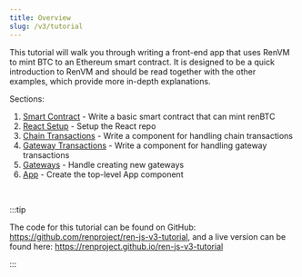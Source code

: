 ```yaml
---
title: Overview
slug: /v3/tutorial
---
```



<DocTag type={DocType.Tutorial} />

This tutorial will walk you through writing a front-end app that uses RenVM to mint BTC to an Ethereum smart contract. It is designed to be a quick introduction to RenVM and should be read together with the other examples, which provide more in-depth explanations.

Sections:

1. [Smart Contract](./tutorial/smart-contract) - Write a basic smart contract that can mint renBTC
2. [React Setup](./tutorial/react-setup) - Setup the React repo
3. [Chain Transactions](./tutorial/chain-transactions) - Write a component for handling chain transactions
4. [Gateway Transactions](./tutorial/gateway-transactions) - Write a component for handling gateway transactions
5. [Gateways](./tutorial/gateways) - Handle creating new gateways
6. [App](./tutorial/app) - Create the top-level App component

<br />

:::tip

The code for this tutorial can be found on GitHub: <https://github.com/renproject/ren-js-v3-tutorial>, and a live version can be found here: <https://renproject.github.io/ren-js-v3-tutorial>

:::
